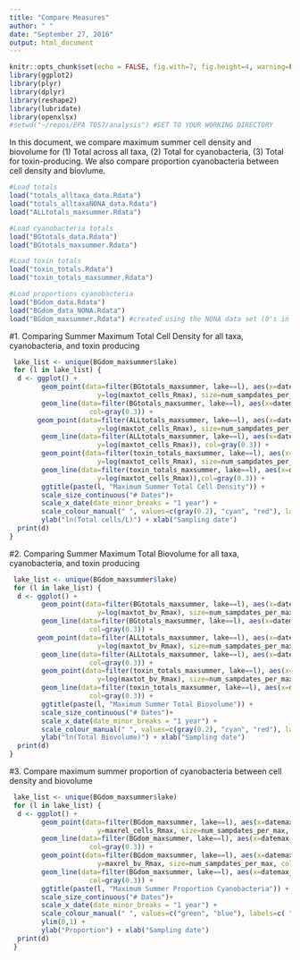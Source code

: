 ```yaml
---
title: "Compare Measures"
author: " "
date: "September 27, 2016"
output: html_document
---
```


```r
knitr::opts_chunk$set(echo = FALSE, fig.with=7, fig.height=4, warning=FALSE, message=FALSE)
library(ggplot2)
library(plyr)
library(dplyr)
library(reshape2)
library(lubridate)
library(openxlsx)
#setwd("~/repos/EPA TO57/analysis") #SET TO YOUR WORKING DIRECTORY
```

In this document, we compare maximum summer cell density and biovolume for (1) Total across all taxa, (2) Total for cyanobacteria, (3) Total for toxin-producing. We also compare proportion cyanobacteria between cell density and biovlume. 

```r
#Load totals
load("totals_alltaxa_data.Rdata")
load("totals_alltaxaNONA_data.Rdata")
load("ALLtotals_maxsummer.Rdata")

#Load cyanobacteria totals
load("BGtotals_data.Rdata")
load("BGtotals_maxsummer.Rdata")

#Load toxin totals
load("toxin_totals.Rdata")
load("toxin_totals_maxsummer.Rdata")

#Load proportions cyanobacteria
load("BGdom_data.Rdata")
load("BGdom_data_NONA.Rdata")
load("BGdom_maxsummer.Rdata") #created using the NONA data set (0's in place of NAs)
```



#1. Comparing Summer Maximum Total Cell Density for all taxa, cyanobacteria, and toxin producing

```r
 lake_list <- unique(BGdom_maxsummer$lake)
 for (l in lake_list) {
  d <- ggplot() + 
        geom_point(data=filter(BGtotals_maxsummer, lake==l), aes(x=datemax_cells_Rmax, 
                      y=log(maxtot_cells_Rmax), size=num_sampdates_per_max, colour="cyan"), alpha=0.7) +
        geom_line(data=filter(BGtotals_maxsummer, lake==l), aes(x=datemax_cells_Ravg, y=log(maxtot_cells_Rmax)),
                    col=gray(0.3)) + 
       geom_point(data=filter(ALLtotals_maxsummer, lake==l), aes(x=datemax_cells_Rmax, 
                      y=log(maxtot_cells_Rmax), size=num_sampdates_per_max, colour=gray(0.2)), alpha=0.7) +
        geom_line(data=filter(ALLtotals_maxsummer, lake==l), aes(x=datemax_cells_Ravg, 
                      y=log(maxtot_cells_Rmax)), col=gray(0.3)) +
        geom_point(data=filter(toxin_totals_maxsummer, lake==l), aes(x=datemax_cells_Rmax, 
                      y=log(maxtot_cells_Rmax), size=num_sampdates_per_max, colour="red"), alpha=0.7) +
        geom_line(data=filter(toxin_totals_maxsummer, lake==l), aes(x=datemax_cells_Ravg,
                      y=log(maxtot_cells_Rmax)),col=gray(0.3)) +
        ggtitle(paste(l, "Maximum Summer Total Cell Density")) +
        scale_size_continuous("# Dates")+
        scale_x_date(date_minor_breaks = "1 year") +
        scale_colour_manual(" ", values=c(gray(0.2), "cyan", "red"), labels=c( "All taxa", "Cyanobacteria", "Toxin producing")) +
        ylab("ln(Total cells/L)") + xlab("Sampling date")
  print(d)
}
```


#2. Comparing Summer Maximum Total Biovolume for all taxa, cyanobacteria, and toxin producing

```r
 lake_list <- unique(BGdom_maxsummer$lake)
 for (l in lake_list) {
  d <- ggplot() + 
        geom_point(data=filter(BGtotals_maxsummer, lake==l), aes(x=datemax_cells_Rmax, 
                      y=log(maxtot_bv_Rmax), size=num_sampdates_per_max, colour="cyan"), alpha=0.7) +
        geom_line(data=filter(BGtotals_maxsummer, lake==l), aes(x=datemax_cells_Ravg, y=log(maxtot_bv_Rmax)),
                    col=gray(0.3)) + 
       geom_point(data=filter(ALLtotals_maxsummer, lake==l), aes(x=datemax_cells_Rmax, 
                      y=log(maxtot_bv_Rmax), size=num_sampdates_per_max, colour=gray(0.2)), alpha=0.7) +
        geom_line(data=filter(ALLtotals_maxsummer, lake==l), aes(x=datemax_cells_Ravg, y=log(maxtot_bv_Rmax)),
                    col=gray(0.3)) +
        geom_point(data=filter(toxin_totals_maxsummer, lake==l), aes(x=datemax_cells_Rmax, 
                      y=log(maxtot_bv_Rmax), size=num_sampdates_per_max, colour="red"), alpha=0.7) +
        geom_line(data=filter(toxin_totals_maxsummer, lake==l), aes(x=datemax_cells_Ravg, y=log(maxtot_bv_Rmax)),
                    col=gray(0.3)) +
        ggtitle(paste(l, "Maximum Summer Total Biovolume")) +
        scale_size_continuous("# Dates")+
        scale_x_date(date_minor_breaks = "1 year") +
        scale_colour_manual(" ", values=c(gray(0.2), "cyan", "red"), labels=c( "All taxa", "Cyanobacteria", "Toxin producing")) +
        ylab("ln(Total Biovolume)") + xlab("Sampling date")
  print(d)
}
```

#3. Compare maximum summer proportion of cyanobacteria between cell density and biovolume
```r
 lake_list <- unique(BGdom_maxsummer$lake)
 for (l in lake_list) {
  d <- ggplot() + 
        geom_point(data=filter(BGdom_maxsummer, lake==l), aes(x=datemax_cells_Rmax, 
                      y=maxrel_cells_Rmax, size=num_sampdates_per_max, colour="green"), alpha=0.6) +
        geom_line(data=filter(BGdom_maxsummer, lake==l), aes(x=datemax_cells_Ravg, y=maxrel_cells_Rmax),
                    col=gray(0.3)) + 
        geom_point(data=filter(BGdom_maxsummer, lake==l), aes(x=datemax_cells_Rmax, 
                      y=maxrel_bv_Rmax, size=num_sampdates_per_max, colour="blue"), alpha=0.6) +
        geom_line(data=filter(BGdom_maxsummer, lake==l), aes(x=datemax_cells_Ravg, y=maxrel_bv_Rmax),
                    col=gray(0.3)) +
        ggtitle(paste(l, "Maximum Summer Proportion Cyanobacteria")) +
        scale_size_continuous("# Dates")+
        scale_x_date(date_minor_breaks = "1 year") +
        scale_colour_manual(" ", values=c("green", "blue"), labels=c( "Biovolume", "Cell Density")) +
        ylim(0,1) +
        ylab("Proportion") + xlab("Sampling date")
  print(d)
 }
```

